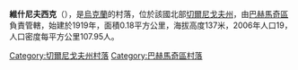 {{coord|51|0|18|N|32|46|39|E|scale:100000|display=title}}

'''維什尼夫西克'''（{{lang-uk|Вишнівське}}），是[[烏克蘭|烏克蘭]]的村落，位於該國北部[[切爾尼戈夫州|切爾尼戈夫州]]，由[[巴赫馬奇區|巴赫馬奇區]]負責管轄，始建於1919年，面積0.18平方公里，海拔高度137米，2006年人口19，人口密度每平方公里107.95人。

[[Category:切爾尼戈夫州村落|Category:切爾尼戈夫州村落]]
[[Category:巴赫馬奇區村落|Category:巴赫馬奇區村落]]


{{Chernihiv-geo-stub}}